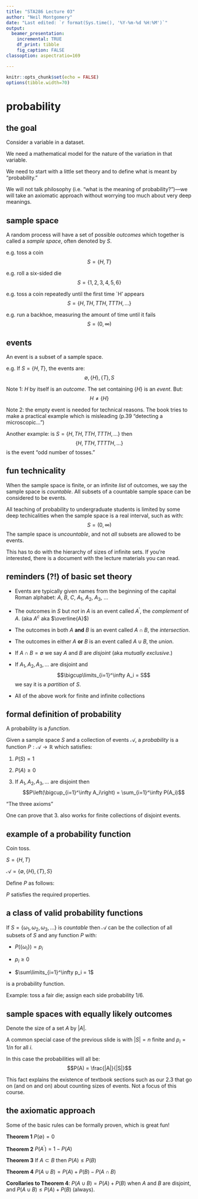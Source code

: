 ```yaml
---
title: "STA286 Lecture 03"
author: "Neil Montgomery"
date: "Last edited: `r format(Sys.time(), '%Y-%m-%d %H:%M')`"
output: 
  beamer_presentation:
    incremental: TRUE
    df_print: tibble
    fig_caption: FALSE
classoption: aspectratio=169

---
```


```r
knitr::opts_chunk$set(echo = FALSE)
options(tibble.width=70)
```

# probability

## the goal

Consider a variable in a dataset.

We need a mathematical model for the nature of the variation in that variable.

We need to start with a little set theory and to define what is meant by "probability."

We will not talk philosophy (i.e. "what is the meaning of probability?")---we will take an axiomatic approach without worrying too much about very deep meanings. 

## sample space

A random process will have a set of possible *outcomes* which together is called a *sample space*, often denoted by $S$.

\pause e.g. toss a coin
$$S = \{H, T\}$$

\pause e.g. roll a six-sided die
$$S = \{1,2,3,4,5,6\}$$

\pause e.g. toss a coin repeatedly until the first time `H' appears
$$S = \{H, TH, TTH, TTTH, \ldots\}$$

\pause e.g. run a backhoe, measuring the amount of time until it fails
$$S = (0,\infty)$$

## events

An event is a subset of a sample space.

\pause e.g. If $S=\{H,T\}$, the events are:
$$\emptyset, \{H\}, \{T\}, S$$

\pause Note 1: $H$ by itself is an *outcome*. The set containing $\{H\}$ is an *event*. But:
$$H \ne \{H\}$$

\pause Note 2: the empty event is needed for technical reasons. The book tries to make a practical example which is misleading (p.39 "detecting a microscopic...")

\pause Another example: is $S = \{H,TH,TTH,TTTH,\ldots\}$ then
$$\{H, TTH, TTTTH, \ldots\}$$
is the event "odd number of tosses."

## fun technicality

When the sample space is finite, or an infinite *list* of outcomes, we say the sample space is *countable*. All subsets of a countable sample space can be considered to be events.

All teaching of probability to undergraduate students is limited by some deep techicalities when the sample space is a real interval, such as with:
$$S = (0, \infty)$$
The sample space is *uncountable*, and not *all* subsets are allowed to be events. 

This has to do with the hierarchy of sizes of infinite sets. If you're interested, there is a document with the lecture materials you can read.

## reminders (?!) of basic set theory

* Events are typically given names from the beginning of the capital Roman alphabet: $A$, $B$, $C$, $A_1$, $A_2$, $A_3$, $\ldots$

* The outcomes in $S$ but *not* in $A$ is an event called $A^\prime$, the *complement* of $A$. (aka $A^c$ aka $\overline{A}$)

* The outcomes in both $A$ **and** $B$ is an event called $A \cap B$, the *intersection*.

* The outcomes in either $A$ **or** $B$ is an event called $A\cup B$, the *union*.

* If $A\cap B =\emptyset$ we say $A$ and $B$ are *disjoint* (aka *mutually exclusive*.)

* If $A_1,A_2,A_3,\ldots$ are disjoint and 
$$\bigcup\limits_{i=1}^\infty A_i = S$$
we say it is a *partition* of $S$.

* All of the above work for finite and infinite collections

## formal definition of probability

A probability is a *function*.

\pause Given a sample space $S$ and a collection of events $\mathcal{A}$, a *probability* is a function $P:\mathcal{A} \to \mathbb{R}$ which satisfies:

1. $P(S) = 1$

2. $P(A) \ge 0$

3. If $A_1,A_2,A_3,\ldots$ are disjoint then
$$P\left(\bigcup_{i=1}^\infty A_i\right) = \sum_{i=1}^\infty P(A_i)$$

\pause "The three axioms"

\pause One can prove that 3. also works for finite collections of disjoint events.

## example of a probability function

Coin toss. 

\pause $S=\{H, T\}$

\pause $\mathcal{A} = \Big\{\emptyset, \{H\}, \{T\}, S\Big\}$

\pause Define $P$ as follows:
\begin{align*}
P(\emptyset) &= 0\\
P(\{H\}) &= 0.5\\
P(\{T\}) &= 0.5\\
P(S) &= 1
\end{align*}

$P$ satisfies the required properties. 

## a class of valid probability functions

If $S=\{\omega_1, \omega_2,\omega_3,\ldots\}$ is *countable* then $\mathcal{A}$ can be the collection of all subsets of $S$ and any function $P$ with:

* $P(\{\omega_i\}) = p_i$

* $p_i \ge 0$

* $\sum\limits_{i=1}^\infty p_i = 1$

\pause is a probability function.

\pause Example: toss a fair die; assign each side probability 1/6.

## sample spaces with equally likely outcomes

Denote the size of a set $A$ by $|A|$.

\pause A common special case of the previous slide is with $|S|=n$ finite and $p_i = 1/n$ for all $i$.

\pause In this case the probabilities will all be:
$$P(A) = \frac{|A|}{|S|}$$

\pause This fact explains the existence of textbook sections such as our 2.3 that go on (and on and on) about counting sizes of events. Not a focus of this course. 


## the axiomatic approach

Some of the basic rules can be formally proven, which is great fun!

**Theorem 1** $P(\emptyset) = 0$

**Theorem 2** $P(A^\prime) = 1-P(A)$

**Theorem 3** If $A\subset B$ then $P(A) \le P(B)$

**Theorem 4** $P(A\cup B) = P(A) + P(B) - P(A \cap B)$

**Corollaries to Theorem 4**: $P(A \cup B) = P(A) + P(B)$ when $A$ and $B$ are disjoint, and $P(A \cup B) \le P(A)+P(B)$ (always).




